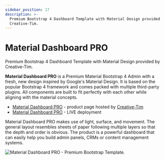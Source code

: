 ```yaml
---
sidebar_position: 17
description: >-
  Premium Bootstrap 4 Dashboard Template with Material Design provided by
  Creative-Tim.
---
```


# Material Dashboard PRO

<SubHeading>Premium Bootstrap 4 Dashboard Template with Material Design provided by Creative-Tim.</SubHeading>

**Material Dashboard PRO** is a Premium Material Bootstrap 4 Admin with a fresh, new design inspired by Google's Material Design. It is based on the popular Bootstrap 4 framework and comes packed with multiple third-party plugins. All components are built to fit perfectly with each other while aligning with the material concepts.

- [Material Dashboard PRO](https://bit.ly/3odmcGy) - product page hosted by [Creative-Tim](../partners/creative-tim.mdx)
- [Material Dashboard PRO](https://bit.ly/3xTTC2z) - LIVE deployment

Material Dashboard PRO makes use of light, surface, and movement. The general layout resembles sheets of paper following multiple layers so that the depth and order is obvious. The product is a powerful dashboard that can easily help you build admin panels, CRMs or content management systems.

![Material Dashboard PRO - Premium Bootstrap Template.](../../../static/assets/docs-cover-material-pro.jpg)
